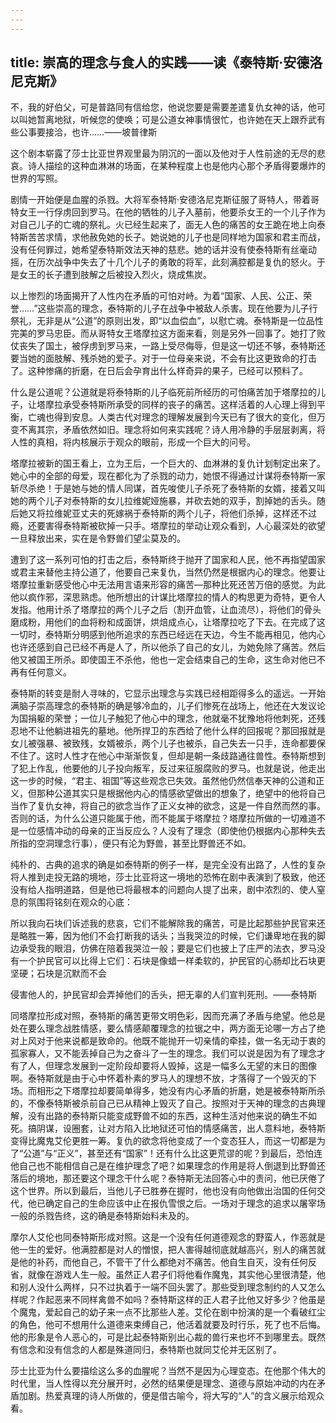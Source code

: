 ```yaml
---
---
---
```

title: 崇高的理念与食人的实践——读《泰特斯·安德洛尼克斯》
---




不，我的好伯父，可是普路同有信给您，他说您要是需要差遣复仇女神的话，他可以叫她暂离地狱，听候您的使唤；可是公道女神事情很忙，也许她在天上跟乔武有些公事要接洽，也许……——坡普律斯

这个剧本崭露了莎士比亚世界观里最为阴沉的一面以及他对于人性前途的无尽的悲哀。诗人描绘的这种血淋淋的场面，在某种程度上也是他内心那个矛盾得要爆炸的世界的写照。

剧情一开始便是血腥的杀戮。大将军泰特斯·安德洛尼克斯征服了哥特人，带着哥特女王一行俘虏回到罗马。在他的牺牲的儿子入墓前，他要杀女王的一个儿子作为对自己儿子的亡魂的祭礼。火已经生起来了，面无人色的痛苦的女王跪在地上向泰特斯苦苦求情，求他赦免她的长子。她说她的儿子也是同样地为国家和君主而战，没有任何罪过，她希望泰特斯效法天神的慈悲。她的话并没有使泰特斯有丝毫动摇，在历次战争中失去了十几个儿子的勇敢的将军，此刻满腔都是复仇的怒火。于是女王的长子遭到肢解之后被投入烈火，烧成焦炭。

以上惨烈的场面揭开了人性内在矛盾的可怕对峙。为着“国家、人民、公正、荣誉……”这些崇高的理念，泰特斯的儿子在战争中被敌人杀害。现在他要为儿子行祭礼，无非是从“公道”的原则出发，即“以血偿血”，以慰亡魂。泰特斯是一位品性完美的罗马忠臣。而从哥特女王塔摩拉这方面来看，则是另外一回事了。她打了败仗丧失了国土，被俘虏到罗马来，一路上受尽侮辱，但是这一切还不够，泰特斯还要当她的面肢解、残杀她的爱子。对于一位母亲来说，不会有比这更致命的打击了。这种惨痛的折磨，在日后会孕育出什么样奇异的果子，已经可以预料了。

什么是公道呢？公道就是将泰特斯的儿子临死前所经历的可怕痛苦加于塔摩拉的儿子，让塔摩拉承受泰特斯所承受的同样的丧子的痛苦。这样活着的人心理上得到平衡，亡魂也得到安息。人类古代对理念的理解发展到今天已有了很大的变化，但万变不离其宗，矛盾依然如旧。理念将如何来实践呢？诗人用冷静的手层层剥离，将人性的真相，将内核展示于观众的眼前，形成一个巨大的问号。

塔摩拉被新的国王看上，立为王后，一个巨大的、血淋淋的复仇计划制定出来了。她心中的全部的母爱，现在都化为了杀戮的动力，她恨不得通过计谋将泰特斯一家斩尽杀绝！于是她与她的情人同谋，首先唆使儿子杀死了泰特斯的女婿，接着又叫她的两个儿子对泰特斯的女儿拉维妮娅施暴，并砍去她的双手，割掉她的舌头。随后她又将拉维妮亚丈夫的死嫁祸于泰特斯的两个儿子，将他们杀掉，这样还不过瘾，还要害得泰特斯被砍掉一只手。塔摩拉的举动让观众看到，人心最深处的欲望一旦释放出来，实在是令野兽们望尘莫及的。

遭到了这一系列可怕的打击之后，泰特斯终于抛开了国家和人民，他不再指望国家或君主来替他主持公道了，他要自己来复仇，当然仍然是根据内心的理念。他要让塔摩拉重新感受他心中无法用言语来形容的痛苦—那种比死还苦万倍的感觉。为此他以疯作邪，深思熟虑。他所想出的计谋比塔摩拉的情人的构思更为奇特，更令人发指。他用计杀了塔摩拉的两个儿子之后（割开血管，让血流尽），将他们的骨头磨成粉，用他们的血将粉和成面饼，烘焙成点心，让塔摩拉吃了下去。在完成了这一切时，泰特斯分明感到他所追求的东西已经远在天边，今生不能再相见，他内心也许还感到自己已经不再是人了，所以他杀了自己的女儿，为她免除了痛苦。然后他又被国王所杀。即使国王不杀他，他也一定会结束自己的生命，这生命对他已不再有任何意义。

泰特斯的转变是耐人寻味的，它显示出理念与实践已经相距得多么的遥远。一开始满脑子崇高理念的泰特斯的确是够冷血的，儿子们惨死在战场上，他还在大发议论为国捐躯的荣誉；一位儿子触犯了他心中的理念，他就毫不犹豫地将他刺死，还残忍地不让他躺进祖先的墓地。他所捍卫的东西给了他什么样的回报呢？那回报就是女儿被强暴、被致残，女婿被杀，两个儿子也被杀，自己失去一只手，连命都要保不住了。这时人性才在他心中渐渐恢复，但却是朝一条歧路通往兽性。泰特斯想到了犯上作乱，他要他的儿子投向叛军，反过来征服腐败的罗马。也就是说，他走出这一步的时候，“君主、祖国”等这些观念已失效。虽然他仍然信奉天神的公道和正义，但那种公道其实只是根据他内心的情感欲望做出的想象了，绝望中的他将自己当作了复仇女神，将自己的欲念当作了正义女神的欲念，这是一件自然而然的事。否则的话，为什么公道只能属于他，而不能属于塔摩拉？塔摩拉所做的一切难道不是一位感情冲动的母亲的正当反应么？人没有了理念（即使他仍根据内心那种失去所指的空洞理念行事），便只有沦为野兽，甚至比野兽还不如。

纯朴的、古典的追求的确是如泰特斯的例子一样，是完全没有出路了，人性的复杂将人推到走投无路的境地，莎士比亚将这一境地的恐怖在剧中表演到了极致，他还没有给人指明道路，但是他已将最根本的问题向人提了出来，剧中浓烈的、使人窒息的氛围将铭刻在观众的心底：

所以我向石块们诉述我的悲哀，它们不能解除我的痛苦，可是比起那些护民官来还是略胜一筹，因为他们不会打断我的话头；当我哭泣的时候，它们谦卑地在我的脚边承受我的眼泪，仿佛在陪着我哭泣一般；要是它们也披上了庄严的法衣，罗马没有一个护民官可以比得上它们：石块是像蜡一样柔软的，护民官的心肠却比石块更坚硬；石块是沉默而不会

侵害他人的，护民官却会弄掉他们的舌头，把无辜的人们宣判死刑。——泰特斯

同塔摩拉形成对照，泰特斯的痛苦更带文明色彩，因而充满了矛盾与绝望。他总是处在要么理念战胜情感，要么情感颠覆理念的拉锯之中，两方面无论哪一方占了绝对上风对于他来说都是致命的。他既不能抛开一切亲情的牵挂，做一名无动于衷的孤家寡人，又不能丢掉自己为之奋斗了一生的理念。我们可以说是因为有了理念才有了人，但理念发展到一定阶段却要将人毁掉，这是一幅多么无望的末日的图像啊。泰特斯就是由于心中怀着朴素的罗马人的理想不放，才落得了一个毁灭的下场。而相形之下塔摩拉却要简单得多，她没有内心矛盾的折磨，她是被泰特斯所杀的，不像泰特斯被杀前自己已从精神上毁灭了自己。按照对于天神的理念的古典理解，没有出路的泰特斯只能变成野兽不如的东西，这种生活对他来说的确生不如死。搞阴谋，设圈套，让对方陷入比地狱还可怕的情感痛苦，出人意料地，泰特斯变得比魔鬼艾伦更胜一筹。复仇的欲念将他变成了一个变态狂人，而这一切都是为了“公道”与“正义”，甚至还有“国家”！还有什么比这更荒谬的呢？到最后，恐怕连他自己也不能相信自己是在维护理念了吧？如果理念的作用是将人倒退到比野兽还落后的境地，那还要这个理念干什么呢？泰特斯无法回答心中的责问，他已厌倦了这个世界。所以到最后，当他儿子已胜券在握时，他也没有向他做出治国的任何交代，他已确定自己的生命应该中止在报仇雪恨之后。一场对于理念的追求以屠宰场一般的杀戮告终，这的确是泰特斯始料未及的。

摩尔人艾伦也同泰特斯形成对照。这是一个没有任何道德观念的野蛮人，作恶就是他一生的爱好。他满腔都是对人的憎恨，把人害得越彻底就越高兴，别人的痛苦就是他的补药，而他自己，不管干了什么都绝对不痛苦。他自生自灭，没有任何反省，就像在游戏人生一般。虽然正人君子们将他看作魔鬼，其实他心里很清楚，他和别人没什么两样，只不过执着于一端不回头罢了。那些受到理念制约的人又怎么样呢？作起恶来不同样禽兽不如吗？泰特斯这样的正人君子比他又好多少？他虽是个魔鬼，爱起自己的幼子来一点不比那些人差。艾伦在剧中扮演的是一个看破红尘的角色，他可不想用什么道德来束缚自己，他活着就要及时行乐，死了也不后悔。他的形象是令人恶心的，可是比起泰特斯别出心裁的兽行来也坏不到哪里去。既然有信念和没有信念的人都是殊道同归，泰特斯也就同艾伦并无区别了。

莎士比亚为什么要描绘这么多的血腥呢？当然不是因为心理变态。在他那个伟大的时代里，当人性得以充分展开时，必然的结果便是理念、道德与原始冲动的内在矛盾加剧。热爱真理的诗人所做的，便是借古喻今，将大写的“人”的含义展示给观众看。
